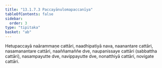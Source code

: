 ```yaml
---
title: "13.1.7.3 Paccayānulomapaccanīya"
tableOfContents: false
sidebar:
  order: 3
type: "tipitaka"
basket: "ab"
---
```



<DynamicBreadcrumb />

<Division number="33">

<Paragraph number="4133">
Hetupaccayā naārammaṇe cattāri, naadhipatiyā nava, naanantare cattāri, nasamanantare cattāri, naaññamaññe dve, naupanissaye cattāri (sabbattha cattāri), nasampayutte dve, navippayutte dve, nonatthiyā cattāri, novigate cattāri.
</Paragraph>
</Division>